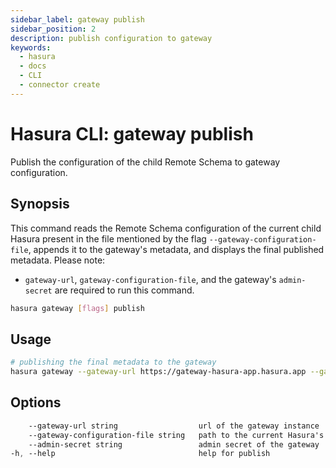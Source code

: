 ```yaml
---
sidebar_label: gateway publish
sidebar_position: 2
description: publish configuration to gateway
keywords:
  - hasura
  - docs
  - CLI
  - connector create
---
```


# Hasura CLI: gateway publish

Publish the configuration of the child Remote Schema to gateway configuration.

## Synopsis

This command reads the Remote Schema configuration of the current child Hasura present in the file mentioned by the flag
`--gateway-configuration-file`, appends it to the gateway's metadata, and displays the final published metadata. Please note:

- `gateway-url`, `gateway-configuration-file`, and the gateway's `admin-secret` are required to run this command.

```bash
hasura gateway [flags] publish
```

## Usage

```bash
# publishing the final metadata to the gateway
hasura gateway --gateway-url https://gateway-hasura-app.hasura.app --gateway-configuration-file /path/to/gateway-configuration.json --admin-secret myadminsecret publish

```

## Options

```sass
    --gateway-url string                  url of the gateway instance
    --gateway-configuration-file string   path to the current Hasura's configuration
    --admin-secret string                 admin secret of the gateway
-h, --help                                help for publish
```
